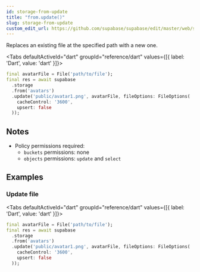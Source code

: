 ```yaml
---
id: storage-from-update
title: "from.update()"
slug: storage-from-update
custom_edit_url: https://github.com/supabase/supabase/edit/master/web/spec/dart.yml
---
```



Replaces an existing file at the specified path with a new one.


<Tabs
  defaultActiveId="dart"
  groupId="reference/dart"
  values={[{ label: 'Dart', value: 'dart' }]}>

<TabsPanel id="dart" label="dart">

```dart
final avatarFile = File('path/to/file');
final res = await supabase
  .storage
  .from('avatars')
  .update('public/avatar1.png', avatarFile, fileOptions: FileOptions(
    cacheControl: '3600',
    upsert: false
  ));
```


</TabsPanel>

</Tabs>





## Notes

- Policy permissions required:
  - `buckets` permissions: none 
  - `objects` permissions: `update` and `select`










## Examples

### Update file



<Tabs
  defaultActiveId="dart"
  groupId="reference/dart"
  values={[{ label: 'Dart', value: 'dart' }]}>

<TabsPanel id="dart" label="dart">

```dart
final avatarFile = File('path/to/file');
final res = await supabase
  .storage
  .from('avatars')
  .update('public/avatar1.png', avatarFile, fileOptions: FileOptions(
    cacheControl: '3600',
    upsert: false
  ));
```


</TabsPanel>

</Tabs>